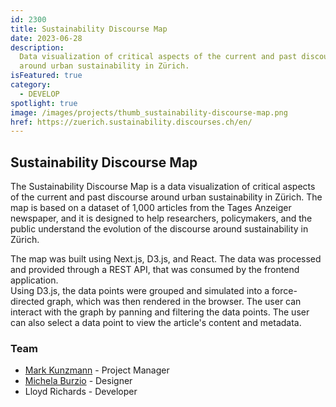 ```yaml
---
id: 2300
title: Sustainability Discourse Map
date: 2023-06-28
description:
  Data visualization of critical aspects of the current and past discourse
  around urban sustainability in Zürich.
isFeatured: true
category:
  - DEVELOP
spotlight: true
image: /images/projects/thumb_sustainability-discourse-map.png
href: https://zuerich.sustainability.discourses.ch/en/
---
```


## Sustainability Discourse Map

The Sustainability Discourse Map is a data visualization of critical aspects of
the current and past discourse around urban sustainability in Zürich. The map is
based on a dataset of 1,000 articles from the Tages Anzeiger newspaper, and it
is designed to help researchers, policymakers, and the public understand the
evolution of the discourse around sustainability in Zürich.

The map was built using Next.js, D3.js, and React. The data was processed and
provided through a REST API, that was consumed by the frontend application.  
Using D3.js, the data points were grouped and simulated into a force-directed
graph, which was then rendered in the browser. The user can interact with the
graph by panning and filtering the data points. The user can also select a data
point to view the article's content and metadata.

### Team

- [Mark Kunzmann](https://www.linkedin.com/in/mkunzmann/) - Project Manager
- [Michela Burzio](https://www.linkedin.com/in/michelaburzio/) - Designer
- Lloyd Richards - Developer
